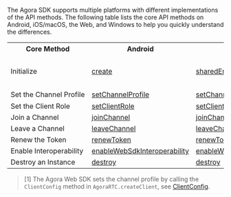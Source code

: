 <PlatformWrapper notAllowed="unity">
<PlatformWrapper notAllowed="flutter">
<PlatformWrapper notAllowed="react-native">
<PlatformWrapper notAllowed="electron">
<PlatformWrapper notAllowed="cocos-creator">
<PlatformWrapper notAllowed="cocos-2d-x">

The Agora SDK supports multiple platforms with different implementations of the API methods. The following table lists the core API methods on Android, iOS/macOS, the Web, and Windows to help you quickly understand the differences.

<table>
  <tr>
    <th>Core Method</th>
    <th>Android</th>
    <th>iOS/macOS</th>
    <th>Web</th>
    <th>Windows</th>
  </tr>
  <tr>
    <td>Initialize</td>
    <td><a href="https://docs.agora.io/en/Interactive%20Broadcast/API%20Reference/java/classio_1_1agora_1_1rtc_1_1_rtc_engine.html#a35466f690d0a9332f24ea8280021d5ed">create</a></td>
    <td><a href="https://docs.agora.io/en/Interactive%20Broadcast/API%20Reference/oc/Classes/AgoraRtcEngineKit.html#//api/name/sharedEngineWithAppId:delegate:">sharedEngineWithAppId</a></td>
    <td><ul><li><a href="https://docs.agora.io/en/Interactive%20Broadcast/API%20Reference/web/v3.3.1/globals.html#createclient">AgoraRTC.createClient</a></li><li><a href="https://docs.agora.io/en/Interactive%20Broadcast/API%20Reference/web/interfaces/agorartc.client.html#init">Client.init</a></li></ul></td>
    <td><ul><li><a href="https://docs.agora.io/en/Interactive%20Broadcast/API%20Reference/cpp/group__create_agora_rtc_engine.html">createAgoraRtcEngine</a></li><li><a href="https://docs.agora.io/en/Interactive%20Broadcast/API%20Reference/cpp/classagora_1_1rtc_1_1_i_rtc_engine.html#ac71db65e66942e4e0a0550e95c16890f">initialize</a></li></ul></td>
  </tr>
  <tr>
    <td nowrap="nowrap">Set the Channel Profile</td>
    <td><a href="https://docs.agora.io/en/Interactive%20Broadcast/API%20Reference/java/classio_1_1agora_1_1rtc_1_1_rtc_engine.html#a1bfb76eb4365b8b97648c3d1b69f2bd6">setChannelProfile</a></td>
    <td><a href="https://docs.agora.io/en/Interactive%20Broadcast/API%20Reference/oc/Classes/AgoraRtcEngineKit.html#//api/name/setChannelProfile:">setChannelProfile</a></td>
    <td><a href="https://docs.agora.io/en/Interactive%20Broadcast/API%20Reference/web/v3.3.1/globals.html#createclient">AgoraRTC.createClient</a><sup>[1]</sup></td>
    <td><a href="https://docs.agora.io/en/Interactive%20Broadcast/API%20Reference/cpp/classagora_1_1rtc_1_1_i_rtc_engine.html#aab53788c74da25080bad61f0525d12ae">setChannelProfile</a></td>
  </tr>
  <tr>
    <td>Set the Client Role</td>
    <td><a href="https://docs.agora.io/en/Interactive%20Broadcast/API%20Reference/java/classio_1_1agora_1_1rtc_1_1_rtc_engine.html#aa2affa28a23d44d18b6889fba03f47ec">setClientRole</a></td>
    <td><a href="https://docs.agora.io/en/Interactive%20Broadcast/API%20Reference/oc/Classes/AgoraRtcEngineKit.html#//api/name/setClientRole:">setClientRole</a></td>
    <td><a href="https://docs.agora.io/en/Interactive%20Broadcast/API%20Reference/web/interfaces/agorartc.client.html#setclientrole">setClientRole</a></td>
    <td><a href="https://docs.agora.io/en/Interactive%20Broadcast/API%20Reference/cpp/classagora_1_1rtc_1_1_i_rtc_engine.html#a89ca6a15d5a388f3c82038e74bad4040">setClientRole</a></td>
  </tr>
  <tr>
    <td>Join a Channel</td>
    <td><a href="https://docs.agora.io/en/Interactive%20Broadcast/API%20Reference/java/classio_1_1agora_1_1rtc_1_1_rtc_engine.html#a8b308c9102c08cb8dafb4672af1a3b4c">joinChannel</a></td>
    <td><a href="https://docs.agora.io/en/Interactive%20Broadcast/API%20Reference/oc/Classes/AgoraRtcEngineKit.html#//api/name/joinChannelByToken:channelId:info:uid:joinSuccess:">joinChannelByToken</a></td>
    <td><a href="https://docs.agora.io/en/Interactive%20Broadcast/API%20Reference/web/interfaces/agorartc.client.html#join">Client.join</a></td>
    <td><a href="https://docs.agora.io/en/Interactive%20Broadcast/API%20Reference/cpp/classagora_1_1rtc_1_1_i_rtc_engine.html#adc937172e59bd2695ea171553a88188c">joinChannel</a></td>
  </tr>
  <tr>
    <td>Leave a Channel</td>
    <td><a href="https://docs.agora.io/en/Interactive%20Broadcast/API%20Reference/java/classio_1_1agora_1_1rtc_1_1_rtc_engine.html#a2929e4a46d5342b68d0deb552c29d597">leaveChannel</a></td>
    <td><a href="https://docs.agora.io/en/Interactive%20Broadcast/API%20Reference/oc/Classes/AgoraRtcEngineKit.html#//api/name/leaveChannel:">leaveChannel</a></td>
    <td><a href="https://docs.agora.io/en/Interactive%20Broadcast/API%20Reference/web/interfaces/agorartc.client.html#leave">Client.leave</a></td>
    <td><a href="https://docs.agora.io/en/Interactive%20Broadcast/API%20Reference/cpp/classagora_1_1rtc_1_1_i_rtc_engine.html#a51c12d209373650638bfd82e28777081">leaveChannel</a></td>
  </tr>
  <tr>
    <td>Renew the Token</td>
    <td><a href="https://docs.agora.io/en/Interactive%20Broadcast/API%20Reference/java/classio_1_1agora_1_1rtc_1_1_rtc_engine.html#af1428905e5778a9ca209f64592b5bf80">renewToken</a></td>
    <td><a href="https://docs.agora.io/en/Interactive%20Broadcast/API%20Reference/oc/Classes/AgoraRtcEngineKit.html#//api/name/renewToken:">renewToken</a></td>
    <td><a href="https://docs.agora.io/en/Interactive%20Broadcast/API%20Reference/web/interfaces/agorartc.client.html#renewtoken">Client.renewToken</a></td>
    <td><a href="https://docs.agora.io/en/Interactive%20Broadcast/API%20Reference/cpp/classagora_1_1rtc_1_1_i_rtc_engine.html#a8f25b5ff97e2a070a69102e379295739">renewToken</a></td>
  </tr>
  <tr>
    <td>Enable Interoperability</td>
    <td><a href="https://docs.agora.io/en/Interactive%20Broadcast/API%20Reference/java/classio_1_1agora_1_1rtc_1_1_rtc_engine.html#a49636ee063476d7c3da533668771fa03">enableWebSdkInteroperability</a></td>
    <td><a href="https://docs.agora.io/en/Interactive%20Broadcast/API%20Reference/oc/Classes/AgoraRtcEngineKit.html#//api/name/enableWebSdkInteroperability:">enableWebSdkInteroperability</a></td>
    <td>N/A</td>
    <td><a href="https://docs.agora.io/en/Interactive%20Broadcast/API%20Reference/cpp/classagora_1_1rtc_1_1_i_rtc_engine.html#a639ef31212b9f340b518d0e59405789a">enableWebSdkInteroperability</a></td>
  </tr>
  <tr>
    <td>Destroy an Instance</td>
    <td><a href="https://docs.agora.io/en/Interactive%20Broadcast/API%20Reference/java/classio_1_1agora_1_1rtc_1_1_rtc_engine.html#afb808cdc9025a77af7dd2bce98311bfe">destroy</a></td>
    <td><a href="https://docs.agora.io/en/Interactive%20Broadcast/API%20Reference/oc/Classes/AgoraRtcEngineKit.html#//api/name/destroy">destroy</a></td>
    <td>N/A</td>
    <td><a href="https://docs.agora.io/en/Interactive%20Broadcast/API%20Reference/cpp/classagora_1_1rtc_1_1_i_rtc_engine.html#afe4804c1f53bfee301c0960fda006c47">release</a></td>
  </tr>
</table>

> [1] The Agora Web SDK sets the channel profile by calling the `ClientConfig` method in `AgoraRTC.createClient`, see [ClientConfig](https://docs.agora.io/en/Interactive%20Broadcast/API%20Reference/web/interfaces/agorartc.clientconfig.html).

</PlatformWrapper>
</PlatformWrapper>
</PlatformWrapper>
</PlatformWrapper>
</PlatformWrapper>
</PlatformWrapper>